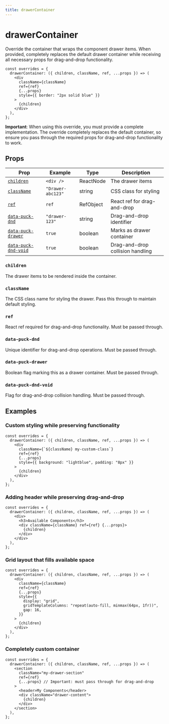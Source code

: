 ```yaml
---
title: drawerContainer
---
```


# drawerContainer

Override the container that wraps the component drawer items. When provided, completely replaces the default drawer container while receiving all necessary props for drag-and-drop functionality.

```tsx copy
const overrides = {
  drawerContainer: ({ children, className, ref, ...props }) => (
    <div 
      className={className} 
      ref={ref} 
      {...props}
      style={{ border: "2px solid blue" }}
    >
      {children}
    </div>
  ),
};
```

**Important**: When using this override, you must provide a complete implementation. The override completely replaces the default container, so ensure you pass through the required props for drag-and-drop functionality to work.

## Props

| Prop                              | Example                    | Type      | Description |
| --------------------------------- | -------------------------- | --------- | ----------- |
| [`children`](#children)           | `<div />`                  | ReactNode | The drawer items |
| [`className`](#classname)         | `"Drawer-abc123"`          | string    | CSS class for styling |
| [`ref`](#ref)                     | `ref`                      | RefObject | React ref for drag-and-drop |
| [`data-puck-dnd`](#data-puck-dnd) | `"drawer-123"`             | string    | Drag-and-drop identifier |
| [`data-puck-drawer`](#data-puck-drawer) | `true`               | boolean   | Marks as drawer container |
| [`data-puck-dnd-void`](#data-puck-dnd-void) | `true`           | boolean   | Drag-and-drop collision handling |

### `children`

The drawer items to be rendered inside the container.

### `className`

The CSS class name for styling the drawer. Pass this through to maintain default styling.

### `ref`

React ref required for drag-and-drop functionality. Must be passed through.

### `data-puck-dnd`

Unique identifier for drag-and-drop operations. Must be passed through.

### `data-puck-drawer`

Boolean flag marking this as a drawer container. Must be passed through.

### `data-puck-dnd-void`

Flag for drag-and-drop collision handling. Must be passed through.

## Examples

### Custom styling while preserving functionality
```tsx copy
const overrides = {
  drawerContainer: ({ children, className, ref, ...props }) => (
    <div 
      className={`${className} my-custom-class`} 
      ref={ref} 
      {...props}
      style={{ background: "lightblue", padding: "8px" }}
    >
      {children}
    </div>
  ),
};
```

### Adding header while preserving drag-and-drop
```tsx copy
const overrides = {
  drawerContainer: ({ children, className, ref, ...props }) => (
    <div>
      <h3>Available Components</h3>
      <div className={className} ref={ref} {...props}>
        {children}
      </div>
    </div>
  ),
};
```

### Grid layout that fills available space
```tsx copy
const overrides = {
  drawerContainer: ({ children, className, ref, ...props }) => (
    <div 
      className={className} 
      ref={ref} 
      {...props}
      style={{
        display: "grid",
        gridTemplateColumns: "repeat(auto-fill, minmax(64px, 1fr))",
        gap: 16,
      }}
    >
      {children}
    </div>
  ),
};
```

### Completely custom container
```tsx copy
const overrides = {
  drawerContainer: ({ children, className, ref, ...props }) => (
    <section 
      className="my-drawer-section" 
      ref={ref} 
      {...props} // Important: must pass through for drag-and-drop
    >
      <header>My Components</header>
      <div className="drawer-content">
        {children}
      </div>
    </section>
  ),
};
```
